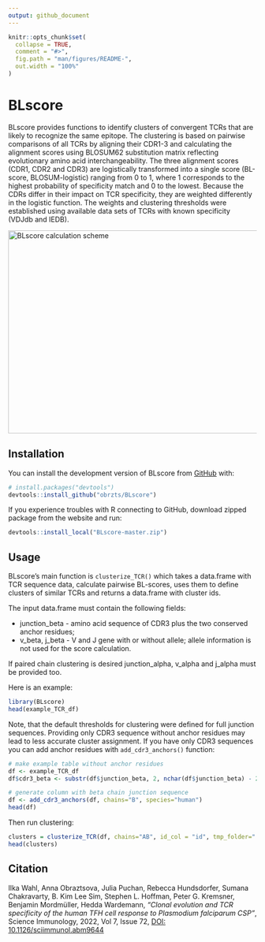 ```yaml
---
output: github_document
---
```


<!-- README.md is generated from README.Rmd. Please edit that file -->

```r
knitr::opts_chunk$set(
  collapse = TRUE,
  comment = "#>",
  fig.path = "man/figures/README-",
  out.width = "100%"
)
```

# BLscore

<!-- badges: start -->
<!-- badges: end -->

BLscore provides functions to identify clusters of convergent TCRs 
that are likely to recognize the same epitope. The clustering is based on
pairwise comparisons of all TCRs by aligning their CDR1-3 and calculating 
the alignment scores using BLOSUM62 substitution matrix reflecting evolutionary 
amino acid interchangeability. The three alignment scores (CDR1, CDR2 and CDR3) 
are logistically transformed into a single score (BL-score, BLOSUM-logistic) 
ranging from 0 to 1, where 1 corresponds to the highest probability of specificity 
match and 0 to the lowest. Because the CDRs differ in their impact on TCR
specificity, they are weighted differently in the logistic function. 
The weights and clustering thresholds were established using available data 
sets of TCRs with known specificity (VDJdb and IEDB).

<img src="clustering_scheme.png" alt="BLscore calculation scheme"  width="700" height="412">

## Installation

You can install the development version of BLscore from [GitHub](https://github.com/) with:

``` r
# install.packages("devtools")
devtools::install_github("obrzts/BLscore")
```

If you experience troubles with R connecting to GitHub, download zipped package from 
the website and run:

``` r
devtools::install_local("BLscore-master.zip")
```

## Usage

BLscore's main function is `clusterize_TCR()` which takes a data.frame with TCR 
sequence data, calculate pairwise BL-scores, uses them to define clusters of
similar TCRs and returns a data.frame with cluster ids.

The input data.frame must contain the following fields:

* junction_beta - amino acid sequence of CDR3 plus the two conserved anchor
residues;
* v_beta, j_beta - V and J gene with or without allele; allele information is 
not used for the score calculation.

If paired chain clustering is desired junction_alpha, v_alpha and j_alpha must 
be provided too.

Here is an example:

```r
library(BLscore)
head(example_TCR_df)
```

Note, that the default thresholds for clustering were defined for full junction
sequences. Providing only CDR3 sequence without anchor residues may lead to less
accurate cluster assignment. If you have only CDR3 sequences you can add anchor 
residues with `add_cdr3_anchors()` function:

```r
# make example table without anchor residues
df <- example_TCR_df
df$cdr3_beta <- substr(df$junction_beta, 2, nchar(df$junction_beta) - 2)

# generate column with beta chain junction sequence
df <- add_cdr3_anchors(df, chains="B", species="human")
head(df)
```

Then run clustering: 

```r
clusters = clusterize_TCR(df, chains="AB", id_col = "id", tmp_folder=".", ncores=4)
head(clusters)
```

## Citation

Ilka Wahl, Anna Obraztsova, Julia Puchan, Rebecca Hundsdorfer, Sumana Chakravarty, B. Kim Lee Sim, Stephen L. Hoffman, Peter G. Kremsner,  Benjamin Mordmüller, Hedda Wardemann, *"Clonal evolution and TCR specificity of the human TFH cell response to Plasmodium falciparum CSP"*, Science Immunology, 2022, Vol 7, Issue 72, [DOI: 10.1126/sciimmunol.abm9644](https://doi.org/10.1126/sciimmunol.abm9644)
